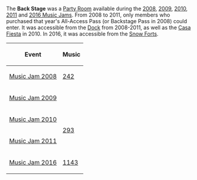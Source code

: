 {{CPW|Back Stage|Camarim VIP}}

The '''Back Stage''' was a [[Party Room]] available during the [[Music Jam 2008|2008]], [[Music Jam 2009|2009]], [[Music Jam 2010|2010]], [[Music Jam 2011|2011]] and [[Music Jam 2016|2016 Music Jams]]. From 2008 to 2011, only members who purchased that year's All-Access Pass (or Backstage Pass in 2008) could enter. It was accessible from the [[Dock]] from 2008-2011, as well as the [[Casa Fiesta]] in 2010. In 2016, it was accessible from the [[Snow Forts]].

<center>
{|class="wikitable" border="1"
!Event!!Music
|-
|[[Media:RoomsParty1-MusicJam2008.swf|Music Jam 2008]]||[[Media:Music242.swf|242]]
|-
|[http://archives.clubpenguinwiki.info/swf.cpcheats.info/rooms/2009/music_jam_july_2009/party3.swf Music Jam 2009]||
|-
|[[Media:RoomsParty3-MusicJam2010.swf|Music Jam 2010]]||rowspan=2|[[Media:Music293.swf|293]]
|-
|[[Media:MusicJam2011Party3.swf|Music Jam 2011]]
|-
|[[Media:RoomsParty11-MusicJam2016.swf|Music Jam 2016]]||[[Media:Music1143.swf|1143]]
|}
</center>
